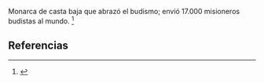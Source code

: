 Monarca de casta baja que abrazó el budismo; envió 17.000 misioneros budistas al mundo. <ref name="n0">{{lib|LU|94|9|1}}</ref> 

== Referencias ==

<references/>
